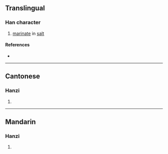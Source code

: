 {{character info/new}}
{{also|漤}}
==Translingual==

===Han character===
{{Han char|rn=85|rad=水|as=21|sn=24|four=38116|canj=ESWU|ids=⿰氵覽}}

# [[marinate]] in [[salt]]

====References====
* {{Han ref|kx=0664.050|dkj=18816|dj=1072.300|hdz=31797.100|uh=7060|ud=28768|bh=F8B0|bd=63664}}

----

==Cantonese==

===Hanzi===
{{yue-hanzi|jyut=[[laam5]]|y=laam5|sim=漤}}

# {{defn|lang=yue|sort=水21}}

----

==Mandarin==

===Hanzi===
{{cmn-hanzi|sim=漤|pin=[[lǎn]] ([[lan3]])|wg=lan<sup>3</sup>}}

# {{defn|lang=cmn|sort=水21}}